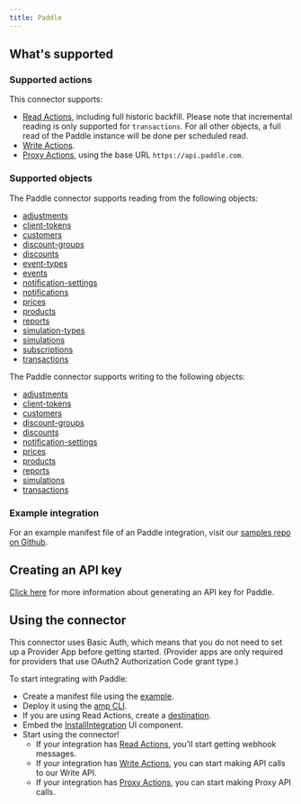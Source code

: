 ```yaml
---
title: Paddle
---
```


## What's supported

### Supported actions

This connector supports:
- [Read Actions](/read-actions), including full historic backfill. Please note that incremental reading is only supported for `transactions`. For all other objects, a full read of the Paddle instance will be done per scheduled read.
- [Write Actions](/write-actions).
- [Proxy Actions](/proxy-actions), using the base URL `https://api.paddle.com`.

### Supported objects
The Paddle connector supports reading from the following objects:


- [adjustments](https://developer.paddle.com/api-reference/adjustments/list-adjustments)
- [client-tokens](https://developer.paddle.com/api-reference/client-tokens/list-client-tokens)
- [customers](https://developer.paddle.com/api-reference/customers/list-customers)
- [discount-groups](https://developer.paddle.com/api-reference/discounts/list-discount-groups)
- [discounts](https://developer.paddle.com/api-reference/discounts/list-discounts)
- [event-types](https://developer.paddle.com/api-reference/events/list-event-types)
- [events](https://developer.paddle.com/api-reference/events/list-events)
- [notification-settings](https://developer.paddle.com/api-reference/notifications/list-notification-settings)
- [notifications](https://developer.paddle.com/api-reference/notifications/list-notifications)
- [prices](https://developer.paddle.com/api-reference/prices/list-prices)
- [products](https://developer.paddle.com/api-reference/products/list-products)
- [reports](https://developer.paddle.com/api-reference/reports/list-reports)
- [simulation-types](https://developer.paddle.com/api-reference/simulations/list-simulation-types)
- [simulations](https://developer.paddle.com/api-reference/simulations/list-simulations)
- [subscriptions](https://developer.paddle.com/api-reference/subscriptions/list-subscriptions)
- [transactions](https://developer.paddle.com/api-reference/transactions/list-transactions)

The Paddle connector supports writing to the following objects:

- [adjustments](https://developer.paddle.com/api-reference/adjustments/create-adjustment)
- [client-tokens](https://developer.paddle.com/api-reference/client-tokens/create-client-token)
- [customers](https://developer.paddle.com/api-reference/customers/create-customer)
- [discount-groups](https://developer.paddle.com/api-reference/discounts/create-discount-group)
- [discounts](https://developer.paddle.com/api-reference/discounts/create-discount)
- [notification-settings](https://developer.paddle.com/api-reference/notifications/create-notification-setting)
- [prices](https://developer.paddle.com/api-reference/prices/create-price)
- [products](https://developer.paddle.com/api-reference/products/create-product)
- [reports](https://developer.paddle.com/api-reference/reports/create-report)
- [simulations](https://developer.paddle.com/api-reference/simulations/create-simulation)
- [transactions](https://developer.paddle.com/api-reference/transactions/create-transaction)

### Example integration

For an example manifest file of an Paddle integration, visit our [samples repo on Github](https://github.com/amp-labs/samples/blob/main/paddle/amp.yaml).


## Creating an API key

[Click here](https://developer.paddle.com/api-reference/about/authentication) for more information about generating an API key for Paddle.

## Using the connector

This connector uses Basic Auth, which means that you do not need to set up a Provider App before getting started. (Provider apps are only required for providers that use OAuth2 Authorization Code grant type.)

To start integrating with Paddle:
- Create a manifest file using the [example](https://github.com/amp-labs/samples/blob/main/paddle/amp.yaml).
- Deploy it using the [amp CLI](/cli/overview).
- If you are using Read Actions, create a [destination](/destinations).
- Embed the [InstallIntegration](/embeddable-ui-components#install-integration) UI component.
- Start using the connector!
   - If your integration has [Read Actions](/read-actions), you'll start getting webhook messages.
   - If your integration has [Write Actions](/write-actions), you can start making API calls to our Write API.
   - If your integration has [Proxy Actions](/proxy-actions), you can start making Proxy API calls.
